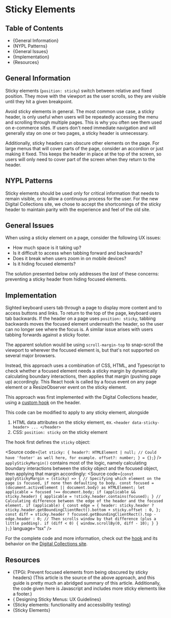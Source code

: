 

<Meta title="Accessibility Guide/Sticky Elements" />

# Sticky Elements

## Table of Contents

- {<Link href="#general-information" target="_self">General Information</Link>}
- {<Link href="#NYPL-patterns" target="_self">NYPL Patterns</Link>}
- {<Link href="#general-issues" target="_self">General Issues</Link>}
- {<Link href="#implementation" target="_self">Implementation</Link>}
- {<Link href="#resources" target="_self">Resources</Link>}

## General Information

Sticky elements (`position: sticky`) switch between relative and fixed position. They move with the viewport as the user scrolls, so they are visible until they hit a given breakpoint.

Avoid sticky elements in general. The most common use case, a sticky header, is only useful when users will be repeatedly accessing the menu and scrolling through multiple pages.
This is why you often see them used on e-commerce sites. If users don't need immediate navigation and will generally stay on one or two pages, a sticky header is unnecessary.

Additionally, sticky headers can obscure other elements on the page. For large menus that will cover parts of the page, consider an accordion or just making it fixed. This keeps the header in place
at the top of the screen, so users will only need to cover part of the screen when they return to the header.

## NYPL Patterns

Sticky elements should be used only for critical information that needs to remain visible, or to allow a continuous process for the user. For the new Digital Collections site, we chose to accept the shortcomings of the sticky header
to maintain parity with the experience and feel of the old site.

## General Issues

When using a sticky element on a page, consider the following UX issues:

- How much space is it taking up?
- Is it difficult to access when tabbing forward and backwards?
- Does it break when users zoom in on mobile devices?
- Is it hiding focused elements?

The solution presented below only addresses the _last_ of these concerns: preventing a sticky
header from hiding focused elements.

## Implementation

Sighted keyboard users tab through a page to display more content and to access buttons and links.
To return to the top of the page, keyboard users tab backwards. If the header on a page uses `position: sticky`,
tabbing backwards moves the focused element underneath the header, so the user can no longer see where the focus is.
A similar issue arises with users tabbing forwards against a sticky footer.

The apparent solution would be using `scroll-margin-top` to snap-scroll the viewport to wherever the focused
element is, but that's not supported on several major browsers.

Instead, this approach uses a combination of CSS, HTML, and Typescript to check whether a focused element needs a sticky margin by
dynamically calculating boundary interactions, then applies that margin (pushing page up) accordingly. This React hook is called by a
focus event on any page element or a ResizeObserver event on the sticky element.

This approach was first implemented with the Digital Collections header, using a [custom hook](https://github.com/NYPL/digital-collections/blob/main/src/hooks/useScrolled.ts) on the header.

This code can be modified to apply to any sticky element, alongside

1. HTML data attributes on the sticky element, ex. `<header data-sticky-header> ... </header>`
2. CSS: `position: sticky` on the sticky element

The hook first defines the `sticky` object:

<Source
  code={`
let sticky: {
  header?: HTMLElement | null;
  // Could have 'footer' as well here, for example.
  offset?: number;
} = {};
`}
/>
`applyStickyMargin()` contains most of the logic, namely calculating boundary interactions
between the sticky object and the focused object, then applying that margin accordingly:
<Source
  code={`
const applyStickyMargin = (sticky) => {
  // Specifying which element on the page is focused, if none then defaulting to body.
  const focused = (document.activeElement || document.body) as HTMLElement;
  let applicable = focused !== document.body;
  if (applicable && sticky.header) {
    applicable = !sticky.header.contains(focused);
  }
  // Calculating difference between the edge of the header and the focused element.
  if (applicable) {
    const edge = {
      header: sticky.header ? sticky.header.getBoundingClientRect().bottom + sticky.offset : 0,
    };
    const diff = sticky.header ? focused.getBoundingClientRect().top - edge.header : 0;
  // Then scrolls window by that difference (plus a little padding).
    if (diff < 0) {
      window.scrollBy(0, diff - 10);
    }
  }
};
`}
  language="tsx"
/>

For the complete code and more information, check out the [hook](https://github.com/NYPL/digital-collections/blob/main/src/hooks/useScrolled.ts) and its behavior on the [Digital Collections site](https://github.com/NYPL/digital-collections).

## Resources

- {<Link href="https://www.tpgi.com/prevent-focused-elements-from-being-obscured-by-sticky-headers/">TPGi: Prevent focused elements from being obscured by sticky headers</Link>}
  (This article is the source of the above approach, and this guide is pretty much an abridged summary of this article. Additionally, the code given here is Javascript and includes more sticky elements like a footer.)
- {<Link href="https://www.smashingmagazine.com/2023/05/sticky-menus-ux-guidelines/"> Designing Sticky Menus: UX Guidelines</Link>}
- {<Link href="https://technology.blog.gov.uk/2018/05/21/sticky-elements-functionality-and-accessibility-testing/">Sticky elements: functionality and accessibility testing</Link>}
- {<Link href="https://design.gs.com/patterns/sticky-elements">Sticky Elements</Link>}
